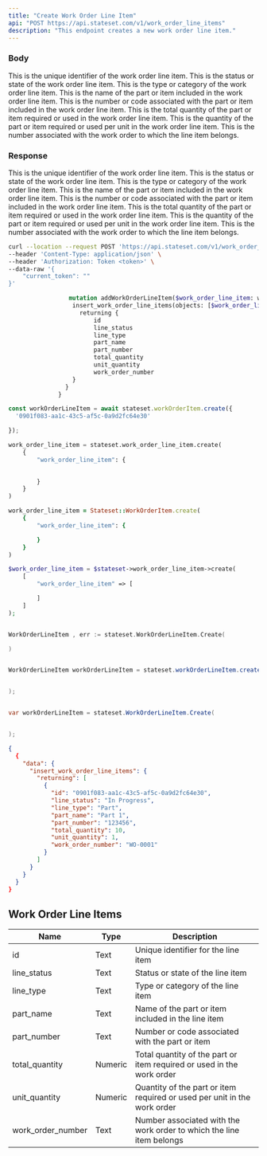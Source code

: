 ```yaml
---
title: "Create Work Order Line Item"
api: "POST https://api.stateset.com/v1/work_order_line_items"
description: "This endpoint creates a new work order line item."
---
```


### Body

<ParamField body="id" type="string">
  This is the unique identifier of the work order line item.
</ParamField>

<ParamField body="line_status" type="string">
  This is the status or state of the work order line item.
</ParamField>

<ParamField body="line_type" type="string">
  This is the type or category of the work order line item.
</ParamField>

<ParamField body="part_name" type="string">
  This is the name of the part or item included in the work order line item.
</ParamField>

<ParamField body="part_number" type="string">
  This is the number or code associated with the part or item included in the work order line item.
</ParamField>

<ParamField body="total_quantity" type="number">
  This is the total quantity of the part or item required or used in the work order line item.
</ParamField>

<ParamField body="unit_quantity" type="number">
  This is the quantity of the part or item required or used per unit in the work order line item.
</ParamField>

<ParamField body="work_order_number" type="string">
  This is the number associated with the work order to which the line item belongs.
</ParamField>


### Response

<ResponseField name="id" type="string">
  This is the unique identifier of the work order line item.
</ResponseField>

<ResponseField name="line_status" type="string">
  This is the status or state of the work order line item.
</ResponseField>

<ResponseField name="line_type" type="string">
  This is the type or category of the work order line item.
</ResponseField>

<ResponseField name="part_name" type="string">
  This is the name of the part or item included in the work order line item.
</ResponseField>

<ResponseField name="part_number" type="string">
  This is the number or code associated with the part or item included in the work order line item.
</ResponseField>

<ResponseField name="total_quantity" type="number">
  This is the total quantity of the part or item required or used in the work order line item.
</ResponseField>

<ResponseField name="unit_quantity" type="number">
  This is the quantity of the part or item required or used per unit in the work order line item.
</ResponseField>

<ResponseField name="work_order_number" type="string">
  This is the number associated with the work order to which the line item belongs.
</ResponseField>



<RequestExample>

```bash cURL
curl --location --request POST 'https://api.stateset.com/v1/work_order_line_item' \
--header 'Content-Type: application/json' \
--header 'Authorization: Token <token>' \
--data-raw '{
    "current_token": ""
}'
```

```graphQL GraphQL
                 mutation addWorkOrderLineItem($work_order_line_item: work_order_line_items_insert_input!) {
                  insert_work_order_line_items(objects: [$work_order_line_item]) {
                    returning {
                        id
                        line_status
                        line_type
                        part_name
                        part_number
                        total_quantity
                        unit_quantity
                        work_order_number
                  }
                }
              }
```

```js Node.js
const workOrderLineItem = await stateset.workOrderItem.create({
  '0901f083-aa1c-43c5-af5c-0a9d2fc64e30'

});

```

```python Python
work_order_line_item = stateset.work_order_line_item.create(
    {
        "work_order_line_item": {

        
        }
    }
)
```

```ruby Ruby
work_order_line_item = Stateset::WorkOrderItem.create(
    {
        "work_order_line_item": {

        }
    }
)
```

```php PHP
$work_order_line_item = $stateset->work_order_line_item->create(
    [
        "work_order_line_item" => [

        ]
    ]
);
```

```go Golang

WorkOrderLineItem , err := stateset.WorkOrderLineItem.Create(

)
```

```java Java

WorkOrderLineItem workOrderLineItem = stateset.workOrderLineItem.create(


);
```

```csharp C#

var workOrderLineItem = stateset.WorkOrderLineItem.Create(


);
```

</RequestExample>

<ResponseExample>

```json Response
{
  {
    "data": {
      "insert_work_order_line_items": {
        "returning": [
          {
            "id": "0901f083-aa1c-43c5-af5c-0a9d2fc64e30",
            "line_status": "In Progress",
            "line_type": "Part",
            "part_name": "Part 1",
            "part_number": "123456",
            "total_quantity": 10,
            "unit_quantity": 1,
            "work_order_number": "WO-0001"
          }
        ]
      }
    }
  }
}
```

</ResponseExample>


## Work Order Line Items

| Name                | Type    | Description                                                              |
| ------------------- | ------- | ------------------------------------------------------------------------ |
| id                  | Text    | Unique identifier for the line item                                      |
| line\_status        | Text    | Status or state of the line item                                         |
| line\_type          | Text    | Type or category of the line item                                        |
| part\_name          | Text    | Name of the part or item included in the line item                       |
| part\_number        | Text    | Number or code associated with the part or item                          |
| total\_quantity     | Numeric | Total quantity of the part or item required or used in the work order    |
| unit\_quantity      | Numeric | Quantity of the part or item required or used per unit in the work order |
| work\_order\_number | Text    | Number associated with the work order to which the line item belongs     |
